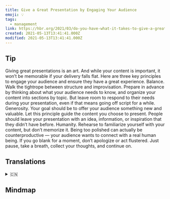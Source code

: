 ```yaml
---
title: Give a Great Presentation by Engaging Your Audience
emoji: 💡
tags:
  - management
link: https://hbr.org/2021/03/do-you-have-what-it-takes-to-give-a-great-presentation?utm_medium=email&utm_source=newsletter_daily&utm_campaign=mtod_notactsubs
created: 2021-05-13T13:41:41.000Z
modified: 2021-05-13T13:41:41.000Z
---
```


## Tip

Giving great presentations is an art. And while your content is important, it won’t be memorable if your delivery falls flat. Here are three key principles to engage your audience and ensure they have a great experience.
Balance. Walk the tightrope between structure and improvisation. Prepare in advance by thinking about what your audience needs to know, and organize your content into sections by topic. But leave room to respond to their needs during your presentation, even if that means going off script for a while.
Generosity. Your goal should be to offer your audience something new and valuable. Let this principle guide the content you choose to present. People should leave your presentation with an idea, information, or inspiration that they didn’t have before.
Humanity. Rehearse to familiarize yourself with your content, but don’t memorize it. Being too polished can actually be counterproductive — your audience wants to connect with a real human being. If you go blank for a moment, don’t apologize or act flustered. Just pause, take a breath, collect your thoughts, and continue on.

## Translations

<details>
   <summary>🇨🇳</summary>

</details>

## Mindmap

![]()
